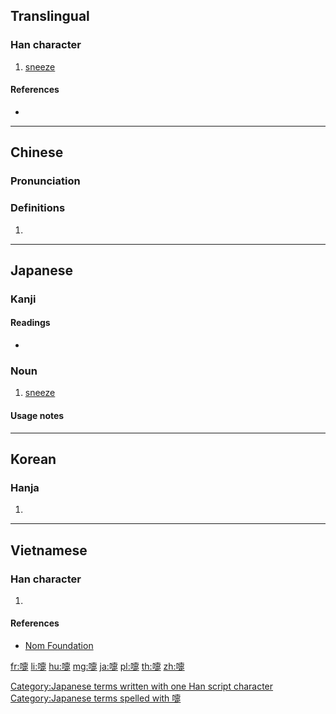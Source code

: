 {{also|嚔}}
==Translingual==

===Han character===
{{Han char|rn=30|rad=口|as=14|sn=17|four=64081|canj=RJBO|ids=⿰口疐}}

# [[sneeze]]

====References====
* {{Han ref|kx=0212.191|dkj=04493|hdz=10695.160|uh=568F|ud=22159|bh=C0A1|bd=49313}}

----

==Chinese==
{{zh-forms}}

===Pronunciation===
{{zh-pron
|m=tì
|c=tai3,dai3
|h=pfs=
|md=
|mn=
|w=
|mc=y
|oc=y
|cat=
}}

===Definitions===
{{zh-hanzi}}

# {{rfdef|lang=zh}}

----

==Japanese==
{{ja-see-also|嚏る}}

===Kanji===
{{ja-kanji|grade=|rs=口14}}

====Readings====
* {{ja-readings|on=[[てい]] (tei)|kun=[[くさめ]] (kusame), [[くしゃみ]] (kushami)}}

===Noun===
{{ja-noun|くしゃみ}}

# [[sneeze]]

[[Category:Japanese terms written with one Han script character]]
[[Category:Japanese terms spelled with 嚏]]

====Usage notes====
{{ja-uk}}

----

==Korean==

===Hanja===
{{ko-hanja|hangeul=체|rv=che|mr=ch'e}}

# {{defn|lang=ko|sort=口14}}

----

==Vietnamese==

===Han character===
{{vi-hantu|[[xì]]|rs=口14}}

# {{defn|lang=vi|sort=口14}}

====References====
* [http://nomfoundation.org/common/nom_details.php?codepoint=568f Nom Foundation]

[[fr:嚏]]
[[li:嚏]]
[[hu:嚏]]
[[mg:嚏]]
[[ja:嚏]]
[[pl:嚏]]
[[th:嚏]]
[[zh:嚏]]